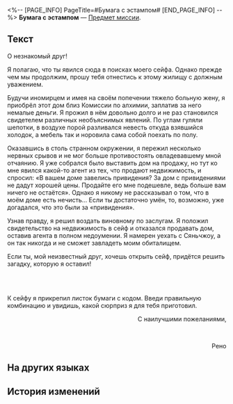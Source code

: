 <%-- [PAGE_INFO]
PageTitle=#Бумага с эстампом#
[END_PAGE_INFO] --%>
{{Предмет Инфобокс
|id          = 140374
|Изображение = Иконка рукописи с Лофу Сяньчжоу 3.png
|Тип         = Предмет миссии
|Инвентарь   = Миссии
|Редкость    = 3
|Эффект      = 
|Описание    = Текст с камня, перенесённый на эстампную бумагу. Похоже, домовладелец намеренно оставил его здесь.
}}
'''Бумага с эстампом''' — [[Предмет миссии]].

==Текст==
<div align="center">{{Цвет|Ключевой|Сообщение с камня}}</div>
О незнакомый друг!

Я полагаю, что ты явился сюда в поисках моего сейфа. Однако прежде чем мы продолжим, прошу тебя отнестись к этому жилищу с должным уважением.

Будучи иномирцем и имея на своём попечении тяжело больную жену, я приобрёл этот дом близ Комиссии по алхимии, заплатив за него немалые деньги. Я прожил в нём довольно долго и не раз становился свидетелем различных необъяснимых явлений. По углам гуляли шепотки, в воздухе порой разливался невесть откуда взявшийся холодок, а мебель так и норовила сама собой поехать по полу.

Оказавшись в столь странном окружении, я пережил несколько нервных срывов и не мог больше противостоять овладевавшему мной отчаянию. Я уже собрался было выставить дом на продажу, но тут ко мне явился какой-то агент из тех, что продают недвижимость, и спросил: «В вашем доме завелись привидения? За дом с привидениями не дадут хорошей цены. Продайте его мне подешевле, ведь больше вам ничего не остаётся». Однако я никому не рассказывал о том, что в моём доме есть нечисть... Если ты достаточно умён, то, возможно, уже догадался, что это были за «привидения».

Узнав правду, я решил воздать виновному по заслугам. Я положил свидетельство на недвижимость в сейф и отказался продавать дом, оставив агента в полном недоумении. Я намерен уехать с Сяньчжоу, а он так никогда и не сможет завладеть моим обиталищем.

Если ты, мой неизвестный друг, хочешь открыть сейф, придётся решить загадку, которую я оставил!

{{Цвет|Выделенный|M = 71839.}}<br />{{Цвет|Выделенный|N = 7193.}}<br />{{Цвет|Выделенный|V = 183.}}

К сейфу я прикрепил листок бумаги с кодом. Введи правильную комбинацию и увидишь, какой сюрприз я для тебя приготовил.

<div align="right">С наилучшими пожеланиями,</div><br /><div align="right">Рено</div>

==На других языках==
{{На других языках
|en   = Rubbings on Paper
|zhs  = 拓下的信纸
|zht  = 拓下的信紙
|ja   = 拓本された便箋
|ko   = 탁본을 뜬 편지지
|es   = Calco en papel
|fr   = Transcription sur papier
|ru   = Бумага с эстампом
|th   = กระดาษถอดข้อความ
|vi   = Giấy Thư In Chữ
|de   = Abgeriebenes Briefpapier
|id   = Surat yang Digosok
|pt   = Inscrições em Papel
}}

==История изменений==
{{История изменений|3.5}}